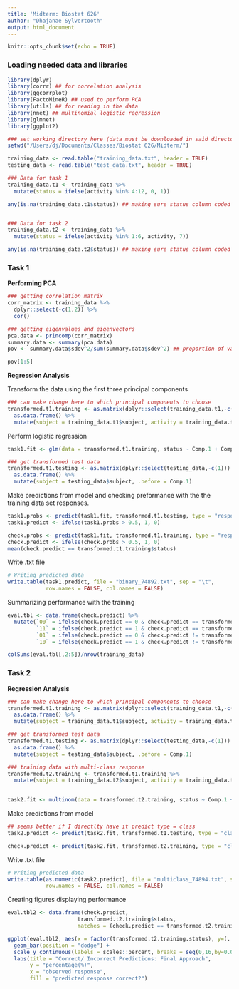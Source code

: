 ```yaml
---
title: 'Midterm: Biostat 626'
author: "Dhajanae Sylvertooth"
output: html_document
---
```


```r
knitr::opts_chunk$set(echo = TRUE)
```

### Loading needed data and libraries
```r
library(dplyr)
library(corrr) ## for correlation analysis
library(ggcorrplot) 
library(FactoMineR) ## used to perform PCA
library(utils) ## for reading in the data
library(nnet) ## multinomial logistic regression
library(glmnet)
library(ggplot2)

### set working directory here (data must be downloaded in said directory)
setwd("/Users/dj/Documents/Classes/Biostat 626/Midterm/")

training_data <- read.table("training_data.txt", header = TRUE)
testing_data <- read.table("test_data.txt", header = TRUE)

### Data for task 1
training_data.t1 <- training_data %>%
  mutate(status = ifelse(activity %in% 4:12, 0, 1))

any(is.na(training_data.t1$status)) ## making sure status column coded correctly


### Data for task 2
training_data.t2 <- training_data %>%
  mutate(status = ifelse(activity %in% 1:6, activity, 7))

any(is.na(training_data.t2$status)) ## making sure status column coded correctly
```

### Task 1

<b>Performing PCA</b>
```r
### getting correlation matrix
corr_matrix <- training_data %>% 
  dplyr::select(-c(1,2)) %>%
  cor()

### getting eigenvalues and eigenvectors
pca.data <- princomp(corr_matrix)
summary.data <- summary(pca.data)
pov <- summary.data$sdev^2/sum(summary.data$sdev^2) ## proportion of variance

pov[1:5]
```

<b>Regression Analysis</b>

Transform the data using the first three principal components
```r
### can make change here to which principal components to choose
transformed.t1.training <- as.matrix(dplyr::select(training_data.t1,-c(1,2,564))) %*% as.matrix(summary.data$loadings[,1:7]) %>%
  as.data.frame() %>%
  mutate(subject = training_data.t1$subject, activity = training_data.t1$activity, status = training_data.t1$status, .before = Comp.1)
```

Perform logistic regression
```r
task1.fit <- glm(data = transformed.t1.training, status ~ Comp.1 + Comp.2 + Comp.3 + Comp.4 + Comp.5 + Comp.6 + Comp.7, family = binomial(link = "logit"))

### get transformed test data
transformed.t1.testing <- as.matrix(dplyr::select(testing_data,-c(1))) %*% as.matrix(summary.data$loadings[,1:7]) %>%
  as.data.frame() %>%
  mutate(subject = testing_data$subject, .before = Comp.1)
```


Make predictions from model and checking preformance with the the training data set responses.
```r
task1.probs <- predict(task1.fit, transformed.t1.testing, type = "response")
task1.predict <- ifelse(task1.probs > 0.5, 1, 0)

check.probs <- predict(task1.fit, transformed.t1.training, type = "response")
check.predict <- ifelse(check.probs > 0.5, 1, 0)
mean(check.predict == transformed.t1.training$status)
```

Write .txt file
```r
# Writing predicted data
write.table(task1.predict, file = "binary_74892.txt", sep = "\t",
            row.names = FALSE, col.names = FALSE)
```

Summarizing performance with the training
```r
eval.tbl <- data.frame(check.predict) %>%
  mutate(`00` = ifelse(check.predict == 0 & check.predict == transformed.t1.training$status, TRUE, FALSE), 
         `11` = ifelse(check.predict == 1 & check.predict == transformed.t1.training$status, TRUE, FALSE),
         `01` = ifelse(check.predict == 0 & check.predict != transformed.t1.training$status, TRUE, FALSE),
         `10` = ifelse(check.predict == 1 & check.predict != transformed.t1.training$status, TRUE, FALSE))

colSums(eval.tbl[,2:5])/nrow(training_data)
```


### Task 2
<b>Regression Analysis</b>

```r
### can make change here to which principal components to choose
transformed.t1.training <- as.matrix(dplyr::select(training_data.t1,-c(1,2,564))) %*% as.matrix(summary.data$loadings[,1:11]) %>%
  as.data.frame() %>%
  mutate(subject = training_data.t1$subject, activity = training_data.t1$activity, status = training_data.t1$status, .before = Comp.1)

### get transformed test data
transformed.t1.testing <- as.matrix(dplyr::select(testing_data,-c(1))) %*% as.matrix(summary.data$loadings[,1:11]) %>%
  as.data.frame() %>%
  mutate(subject = testing_data$subject, .before = Comp.1)

### training data with multi-class response
transformed.t2.training <- transformed.t1.training %>%
  mutate(subject = training_data.t2$subject, activity = training_data.t2$activity, status = training_data.t2$status, .before = Comp.1)
  

task2.fit <- multinom(data = transformed.t2.training, status ~ Comp.1 + Comp.2 + Comp.3 + Comp.4 + Comp.5 + Comp.6 + Comp.7 + Comp.8 + Comp.9 + Comp.10 + Comp.11 )
```

Make predictions from model
```r
## seems better if I directlty have it predict type = class
task2.predict <- predict(task2.fit, transformed.t1.testing, type = "class")

check.predict <- predict(task2.fit, transformed.t2.training, type = "class")
```

Write .txt file
```r
# Writing predicted data
write.table(as.numeric(task2.predict), file = "multiclass_74894.txt", sep = "\t",
            row.names = FALSE, col.names = FALSE)
```


Creating figures displaying performance
```r
eval.tbl2 <- data.frame(check.predict,
                      transformed.t2.training$status, 
                      matches = (check.predict == transformed.t2.training$status)) 

ggplot(eval.tbl2, aes(x = factor(transformed.t2.training.status), y=(..count..)/sum(..count..), fill = matches)) +
  geom_bar(position = "dodge") +
  scale_y_continuous(labels = scales::percent, breaks = seq(0,16,by=0.015)) + 
  labs(title = "Correct/ Incorrect Predictions: Final Approach",
       y = "percentage(%)",
       x = "observed response",
       fill = "predicted response correct?") 
  
```
